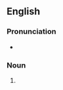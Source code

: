 ==English==

===Pronunciation===
* {{audio|en-us-acknowledgement.ogg|Audio (US)|lang=en}}

===Noun===
{{en-noun}}

# {{lb|en|most common British spelling|also sometimes used in the US}} {{alternative spelling of|acknowledgment|lang=en}}